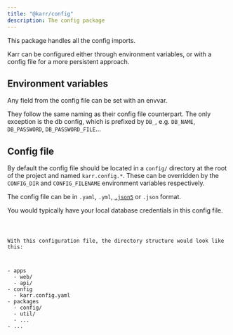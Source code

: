 ```yaml
---
title: "@karr/config"
description: The config package
---
```



This package handles all the config imports.

Karr can be configured either through environment variables, or with a config file for a more persistent approach.

## Environment variables

Any field from the config file can be set with an envvar.

They follow the same naming as their config file counterpart.
The only exception is the db config, which is prefixed by `DB_`,
e.g. `DB_NAME`, `DB_PASSWORD`, `DB_PASSWORD_FILE`...

## Config file

By default the config file should be located in a `config/` directory at the root of the project and named `karr.config.*`.
These can be overridden by the `CONFIG_DIR` and `CONFIG_FILENAME` environment variables respectively.

The config file can be in `.yaml`, `.yml`, [`.json5`](https://json5.org/) or `.json` format.

You would typically have your local database credentials in this config file.

<Code code={yamlConfig} lang="yaml" title="config/karr.config.yaml" />

With this configuration file, the directory structure would look like this:

<FileTree>
- apps
  - web/
  - api/
- config
  - karr.config.yaml
- packages
  - config/
  - util/
  - ...
- ...
</FileTree>
